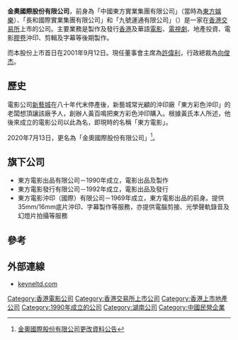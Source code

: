 {{Distinguish|長和集團}}

{{Infobox company
| name                = 金奧國際股份有限公司
| name_en             = Keyne Ltd
| logo                = [[File:Cheung_Wo_International_logo.svg|150px]]
| caption             = 
| type                = [[上市公司|上市公司]] ([[香港交易所|香港交易所]])
| traded_as           = {{HKEX|9}}
| ROC_UBN             = 
| original_text       = 
| fate                = 
| predecessor         = 
| successor           = 
| foundation          = 
| founder             = [[黃百鳴|黃百鳴]]
| defunct             = 
| location            = 
| locations           = 
| area_served         = 
| chairman0           = [[金磊|金磊]]
| CEO                 = [[羅琦|羅琦]]
| industry            = 
| products            = 
| services            = 
| revenue             = 
| operating_income    = 
| net_income          = 
| aum                 = 
| assets              = 
| equity              = 
| owner               = 
| num_employees       = 
| parent              = 
| divisions           = 
| subsid              = 
| homepage            = [http://www.hmdatalink.com/CheungWo/chi/index.html 公司資料] 
| zip_code            = 
| telephone_no        = 
| slogan              = 
| capital             = 
| market_value        = 
| P/E ratio           = 
| earnings per share  = 
| Net asset value     = 
| accounting_period   = 
| major_shareholder   = 
| footnotes           = 
}}

'''金奧國際股份有限公司'''，前身為「中國東方實業集團有限公司」（當時為[[東方娛樂|東方娛樂]]）、「長和國際實業集團有限公司」和「九號運通有限公司」（{{hkex|9}}）是一家在[[香港交易所|香港交易所]]上市的公司。主要業務是製作及發行[[香港|香港]]及華語[[電影|電影]]、[[電視劇|電視劇]]、地產投資、電影[[膠卷|膠卷]]沖印、剪輯及字幕等後期製作。

而本股份上市首日在2001年9月12日。現任董事會主席為[[許偉利|許偉利]]，行政總裁為[[向俊杰|向俊杰]]。

== 歷史 ==
電影公司[[新藝城|新藝城]]在八十年代末停產後，新藝城常光顧的沖印廠「東方彩色沖印」的老闆想頂讓該廠予人，創辦人黃百鳴把東方彩色沖印購入。根據黃氏本人所述，他後來成立的電影公司以此為名，即現時的名稱「東方電影」。

2020年7月13日，更名為「金奧國際股份有限公司」<ref>[https://www1.hkexnews.hk/listedco/listconews/sehk/2020/0713/2020071300705_c.pdf 金奧國際股份有限公司更改資料公告]</ref>。

== 旗下公司 ==
*東方電影出品有限公司－1990年成立，電影出品及製作
*東方電影發行有限公司－1992年成立，電影出品及發行
*東方電影沖印（國際）有限公司－1969年成立，東方電影出品的前身。提供35mm/16mm底片沖印、字幕製作等服務，亦提供電腦剪接、光學聲軌錄音及幻燈片拍攝等服務

==參考==
{{reflist|2}}

== 外部連線 ==
*[http://www.keyneltd.com keyneltd.com]

[[Category:香港電影公司|Category:香港電影公司]]
[[Category:香港交易所上市公司|Category:香港交易所上市公司]]
[[Category:香港上市地產公司|Category:香港上市地產公司]]
[[Category:1990年成立的公司|Category:1990年成立的公司]]
[[Category:湖南公司|Category:湖南公司]]
[[Category:中國民營企業|Category:中國民營企業]]